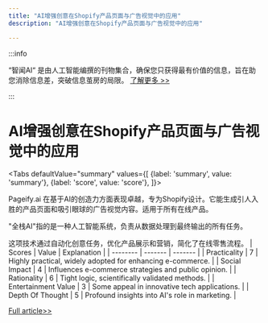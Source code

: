 ```yaml
---
title: "AI增强创意在Shopify产品页面与广告视觉中的应用"
description: "AI增强创意在Shopify产品页面与广告视觉中的应用"

---
```



:::info

“智闻AI“ 是由人工智能编撰的刊物集合，确保您只获得最有价值的信息，旨在助您消除信息差，突破信息茧房的局限。  [了解更多 >>](/)

:::

# AI增强创意在Shopify产品页面与广告视觉中的应用


<Tabs
	defaultValue="summary"
	values={[
	{label: 'summary', value: 'summary'},
	{label: 'score', value: 'score'},
]}>
<TabItem value="summary">


Pageify.ai 在基于AI的创造力方面表现卓越，专为Shopify设计。它能生成引人入胜的产品页面和吸引眼球的广告视觉内容。适用于所有在线产品。

"全栈AI"指的是一种人工智能系统，负责从数据处理到最终输出的所有任务。

这项技术通过自动化创意任务，优化产品展示和营销，简化了在线零售流程。
</TabItem>
<TabItem value="score">
	| Scores     | Value   | Explanation |
	| -------- | ------- | ------- |
	| Practicality  | 7    | Highly practical, widely adopted for enhancing e-commerce.    |
	| Social Impact | 4     | Influences e-commerce strategies and public opinion.    |
	| Rationality    | 6    | Tight logic, scientifically validated methods.    |
	| Entertainment Value    | 3    | Some appeal in innovative tech applications.    |
	| Depth Of Thought    | 5    | Profound insights into AI's role in marketing.    |
</TabItem>
</Tabs>

[Full article>>](https://www.producthunt.com/posts/pageify)
